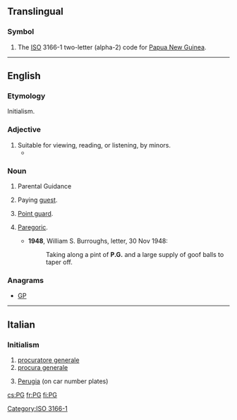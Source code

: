 {{also|pg|Pg|pg.|.pg}}
==Translingual==
===Symbol===
{{head|mul|symbol}}
# The [[ISO]] 3166-1 two-letter (alpha-2) code for [[Papua New Guinea]].

[[Category:ISO 3166-1]]
----
==English==
===Etymology===
Initialism.

===Adjective===
{{en-adj|-}}

# Suitable for viewing, reading, or listening, by minors.
#*{{quote-news
|year=2012
|date=June 26
|author=Genevieve Koski
|title=Music: Reviews: Justin Bieber: ''Believe''
|work=The Onion AV Club
|url=http://www.avclub.com/articles/justin-bieber-believe,81763/
|page=
|passage=More significantly, rigid deference to Bieber’s still-young core fan base keeps things resolutely '''PG''', with any acknowledgement of sex either couched in vague “touch your body” workarounds or downgraded to desirous hand-holding and eye-gazing. }}

===Noun===
{{en-noun}}

# {{British|US}} Parental Guidance {{qualifier|used to rate [[motion picture]]s that may be viewed by [[minor]]s at their parents' discretion}}
# {{chiefly|_|UK}} Paying [[guest]].
# {{basketball}} [[point guard|Point guard]].
# {{slang}} [[paregoric|Paregoric]].
#* '''1948''', William S. Burroughs, letter, 30 Nov 1948:
#*: Taking along a pint of '''P.G.''' and a large supply of goof balls to taper off.

===Anagrams===
* [[GP#English|GP]]

----

==Italian==

===Initialism===
{{head|it|initialism}}

# [[procuratore generale]]
# [[procura generale]]
#{{dated|lang=it}} [[Perugia]] (on car number plates)

[[cs:PG]]
[[fr:PG]]
[[fi:PG]]